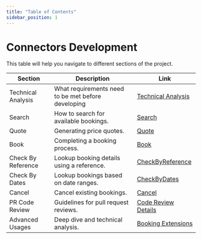 ```yaml
---
title: "Table of Contents"
sidebar_position: 1
---
```


# Connectors Development

This table will help you navigate to different sections of the project.

| Section            | Description                               | Link |
|--------------------|-------------------------------------------|------|
| Technical Analysis | What requirements need to be met before developing    | [Technical Analysis](./Technical_Analysis) |
| Search             | How to search for available bookings.     | [Search](./Booking_Flow/Search) |
| Quote              | Generating price quotes.                  | [Quote](./Booking_Flow/Quote) |
| Book               | Completing a booking process.             | [Book](./Booking_Flow/Book) |
| Check By Reference | Lookup booking details using a reference. | [CheckByReference](./Booking_Management/CheckByReference) |
| Check By Dates     | Lookup bookings based on date ranges.     | [CheckByDates](./Booking_Management/CheckByDates) |
| Cancel             | Cancel existing bookings.                 | [Cancel](./Booking_Management/Cancel) |
| PR Code Review     | Guidelines for pull request reviews.      | [Code Review Details](./Code_Review/Code_Review_Details) |
| Advanced Usages    | Deep dive and technical analysis.         | [Booking Extensions](../advanced-use/booking-extensions) |